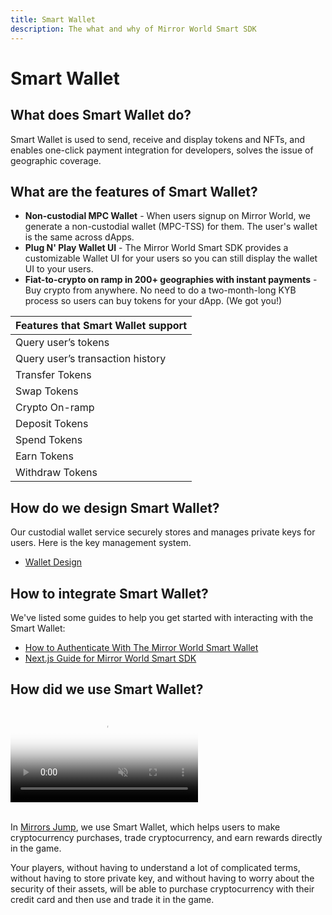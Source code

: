```yaml
---
title: Smart Wallet
description: The what and why of Mirror World Smart SDK
---
```


# Smart Wallet

## What does Smart Wallet do?

Smart Wallet is used to send, receive and display tokens and NFTs, and enables
one-click payment integration for developers, solves the issue of geographic
coverage.

## What are the features of Smart Wallet?

- **Non-custodial MPC Wallet** - When users signup on Mirror World, we generate
  a non-custodial wallet (MPC-TSS) for them. The user's wallet is the same
  across dApps.
- **Plug N' Play Wallet UI** - The Mirror World Smart SDK provides a
  customizable Wallet UI for your users so you can still display the wallet UI
  to your users.
- **Fiat-to-crypto on ramp in 200+ geographies with instant payments** - Buy
  crypto from anywhere. No need to do a two-month-long KYB process so users can
  buy tokens for your dApp. (We got you!)

| Features that Smart Wallet support |
| --- |
| Query user’s tokens |
| Query user’s transaction history |
| Transfer Tokens |
| Swap Tokens |
| Crypto On-ramp |
| Deposit Tokens |
| Spend Tokens |
| Earn Tokens |
| Withdraw Tokens |

## How do we design Smart Wallet?
Our custodial wallet service securely stores and manages private keys for users. Here is the key management system.

- [Wallet Design](/solutions/smart-wallet/wallet-design)

## How to integrate Smart Wallet?

We've listed some guides to help you get started with interacting with the Smart
Wallet:

- [How to Authenticate With The Mirror World Smart Wallet](/guides/authentication-with-mirror-world-sdk)
- [Next.js Guide for Mirror World Smart SDK](/guides/next-js-guide-mirrorworld-sdk)

## How did we use Smart Wallet?

<div
  style={{
    display: "flex",
    gap: "40px",
    margin: "0 auto",
    justifyContent: "center",
    flexWrap: "wrap",
  }}
>
  <video
    style={{ maxWidth: "250px", height: "auto" }}
    src="https://market-assets.mirrorworld.fun/landingPage/Key%20Features/demo/demo2-1.mp4"
    poster="https://market-assets.mirrorworld.fun/first/2-1.png"
    autoPlay={true}
    muted={true}
    preload="auto"
    loop={true}
  />
  <video
    style={{ maxWidth: "250px", height: "auto" }}
    src="https://market-assets.mirrorworld.fun/landingPage/Key%20Features/demo/demo2-2.mp4"
    poster="https://market-assets.mirrorworld.fun/first/2-2.png"
    autoPlay={true}
    muted={true}
    preload="auto"
    loop={true}
  />
</div>

<br />

In [Mirrors Jump](/showcase/games/mirrors-jump), we use Smart Wallet, which
helps users to make cryptocurrency purchases, trade cryptocurrency, and earn
rewards directly in the game.

Your players, without having to understand a lot of complicated terms, without
having to store private key, and without having to worry about the security of
their assets, will be able to purchase cryptocurrency with their credit card and
then use and trade it in the game.
